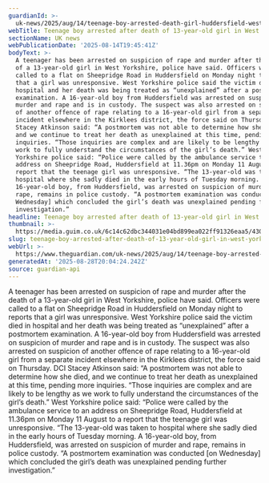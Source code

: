 ```yaml
---
guardianId: >-
  uk-news/2025/aug/14/teenage-boy-arrested-death-girl-huddersfield-west-yorkshire
webTitle: Teenage boy arrested after death of 13-year-old girl in West Yorkshire
sectionName: UK news
webPublicationDate: '2025-08-14T19:45:41Z'
bodyText: >-
  A teenager has been arrested on suspicion of rape and murder after the death
  of a 13-year-old girl in West Yorkshire, police have said. Officers were
  called to a flat on Sheepridge Road in Huddersfield on Monday night to reports
  that a girl was unresponsive. West Yorkshire police said the victim died in
  hospital and her death was being treated as “unexplained” after a postmortem
  examination. A 16-year-old boy from Huddersfield was arrested on suspicion of
  murder and rape and is in custody. The suspect was also arrested on suspicion
  of another offence of rape relating to a 16-year-old girl from a separate
  incident elsewhere in the Kirklees district, the force said on Thursday. DCI
  Stacey Atkinson said: “A postmortem was not able to determine how she died,
  and we continue to treat her death as unexplained at this time, pending more
  inquiries. “Those inquiries are complex and are likely to be lengthy as we
  work to fully understand the circumstances of the girl’s death.” West
  Yorkshire police said: “Police were called by the ambulance service to an
  address on Sheepridge Road, Huddersfield at 11.36pm on Monday 11 August to a
  report that the teenage girl was unresponsive. “The 13-year-old was taken to
  hospital where she sadly died in the early hours of Tuesday morning. A
  16-year-old boy, from Huddersfield, was arrested on suspicion of murder and
  rape, remains in police custody. “A postmortem examination was conducted [on
  Wednesday] which concluded the girl’s death was unexplained pending further
  investigation.”
headline: Teenage boy arrested after death of 13-year-old girl in West Yorkshire
thumbnail: >-
  https://media.guim.co.uk/6c14c62dbc344031e04bd899ea022ff91326eaa5/430_0_1222_978/500.jpg
slug: teenage-boy-arrested-after-death-of-13-year-old-girl-in-west-yorkshire
webUrl: >-
  https://www.theguardian.com/uk-news/2025/aug/14/teenage-boy-arrested-death-girl-huddersfield-west-yorkshire
generatedAt: '2025-08-28T20:04:24.242Z'
source: guardian-api
---
```

A teenager has been arrested on suspicion of rape and murder after the death of a 13-year-old girl in West Yorkshire, police have said. Officers were called to a flat on Sheepridge Road in Huddersfield on Monday night to reports that a girl was unresponsive. West Yorkshire police said the victim died in hospital and her death was being treated as “unexplained” after a postmortem examination. A 16-year-old boy from Huddersfield was arrested on suspicion of murder and rape and is in custody. The suspect was also arrested on suspicion of another offence of rape relating to a 16-year-old girl from a separate incident elsewhere in the Kirklees district, the force said on Thursday. DCI Stacey Atkinson said: “A postmortem was not able to determine how she died, and we continue to treat her death as unexplained at this time, pending more inquiries. “Those inquiries are complex and are likely to be lengthy as we work to fully understand the circumstances of the girl’s death.” West Yorkshire police said: “Police were called by the ambulance service to an address on Sheepridge Road, Huddersfield at 11.36pm on Monday 11 August to a report that the teenage girl was unresponsive. “The 13-year-old was taken to hospital where she sadly died in the early hours of Tuesday morning. A 16-year-old boy, from Huddersfield, was arrested on suspicion of murder and rape, remains in police custody. “A postmortem examination was conducted [on Wednesday] which concluded the girl’s death was unexplained pending further investigation.”
